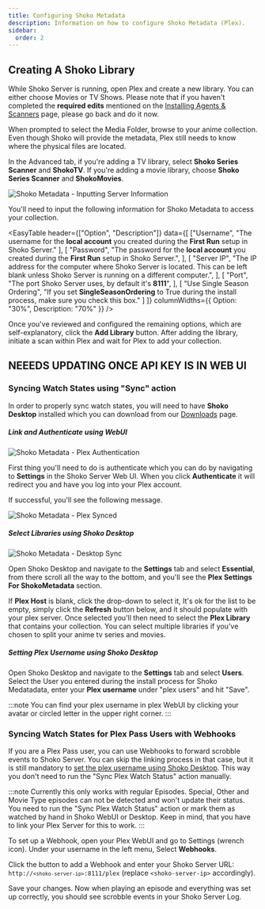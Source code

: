 ```yaml
---
title: Configuring Shoko Metadata
description: Information on how to configure Shoko Metadata (Plex).
sidebar:
  order: 2
---
```



## Creating A Shoko Library

While Shoko Server is running, open Plex and create a new library. You can either choose Movies or TV Shows.
Please note that if you haven't completed the **required edits** mentioned on the
[Installing Agents & Scanners](../installing-agents-scanners/#editing-plex-scanners) page, please go back and do it now.

When prompted to select the Media Folder, browse to your anime collection. Even though Shoko will provide the
metadata, Plex still needs to know where the physical files are located.

In the Advanced tab, if you're adding a TV library, select **Shoko Series Scanner** and **ShokoTV**. If you're adding a
movie library, choose **Shoko Series Scanner** and **ShokoMovies**.

![Shoko Metadata - Inputting Server Information](../../../assets/img/shoko-metadata/Shoko-Metadata-Inputting-Server-Info.jpg)

You'll need to input the following information for Shoko Metadata to access your collection.

<EasyTable
    header={["Option", "Description"]}
    data={[
      ["Username",
       "The username for the **local account** you created during the **First Run** setup in Shoko Server."
      ],
      [
        "Password",
        "The password for the **local account** you created during the **First Run** setup in Shoko Server.",
      ],
      [
        "Server IP",
        "The IP address for the computer where Shoko Server is located. This can be left blank unless Shoko Server is running on a different computer.",
      ],
      [
        "Port",
        "The port Shoko Server uses, by default it's **8111**",
      ],
      [
        "Use Single Season Ordering",
        "If you set **SingleSeasonOrdering** to True during the install process, make sure you check this box."
      ]
    ]}
    columnWidths={{ Option: "30%", Description: "70%" }}
/>

Once you've reviewed and configured the remaining options, which are self-explanatory, click the **Add Library** button.
After adding the library, initiate a scan within Plex and wait for Plex to add your collection.

## NEEEDS UPDATING ONCE API KEY IS IN WEB UI

### Syncing Watch States using "Sync" action

In order to properly sync watch states, you will need to have **Shoko Desktop** installed which you can download from our [Downloads](https://shokoanime.com/downloads) page.

##### Link and Authenticate using WebUI

![Shoko Metadata - Plex Authentication](../../../assets/img/shoko-metadata/Shoko-Metadata-Plex-Auth.jpg)

First thing you'll need to do is authenticate which you can do by navigating to **Settings** in the Shoko Server Web UI. When you click **Authenticate** it will redirect you and have you log into your Plex account.

If successful, you'll see the following message.

![Shoko Metadata - Plex Synced](../../../assets/img/shoko-metadata/Shoko-Metadata-Plex-Synced.jpg)

##### Select Libraries using Shoko Desktop

![Shoko Metadata - Desktop Sync](../../../assets/img/shoko-metadata/Shoko-Metadata-Desktop-Sync.jpg)

Open Shoko Desktop and navigate to the **Settings** tab and select **Essential**, from there scroll all the way to the bottom, and you'll see the **Plex Settings For ShokoMetadata** section.

If **Plex Host** is blank, click the drop-down to select it, It's ok for the list to be empty, simply click the **Refresh** button below, and it should populate with your plex server. Once selected you'll then need to select the **Plex Library** that contains your collection. You can select multiple libraries if you've chosen to split your anime tv series and movies.

##### Setting Plex Username using Shoko Desktop

Open Shoko Desktop and navigate to the **Settings** tab and select **Users**. Select the User you entered during the install process for Shoko Medatadata, enter your **Plex username** under "plex users" and hit "Save".

:::note
You can find your plex username in plex WebUI by clicking your avatar or circled letter in the upper right corner.
:::

### Syncing Watch States for Plex Pass Users with Webhooks

If you are a Plex Pass user, you can use Webhooks to forward scrobble events to Shoko Server. You can skip the linking process in that case,
but it is still mandatory to [set the plex username using Shoko Desktop](#setting-plex-username-using-shoko-desktop). This way you don't need to run the "Sync Plex Watch Status" action manually.

:::note
Currently this only works with regular Episodes. Special, Other and Movie Type episodes can not be detected and won't update their status.
You need to run the "Sync Plex Watch Status" action or mark them as watched by hand in Shoko WebUI or Desktop.
Keep in mind, that you have to link your Plex Server for this to work.
:::

To set up a Webhook, open your Plex WebUI and go to Settings (wrench icon). Under your username in the left menu, Select **Webhooks**.

Click the button to add a Webhook and enter your Shoko Server URL: <code>http://`<shoko-server-ip>`:8111/plex</code> (replace `<shoko-server-ip>` accordingly).

Save your changes. Now when playing an episode and everything was set up correctly, you should see scrobble events in your Shoko Server Log.
